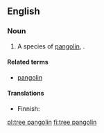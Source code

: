 ==English==
{{rfi}}
{{wikipedia|pangolin}}

===Noun===
{{en-noun|head=[[tree]] [[pangolin]]}}

# A species of [[pangolin]], {{taxlink|Manis tricuspis|species}}.

====Related terms====
* [[pangolin]]

====Translations====
{{trans-top|species of pangolin}}
* Finnish: {{t|fi|kierteishäntämuurahaiskäpy}}
{{trans-mid}}
{{trans-bottom}}

[[pl:tree pangolin]]
[[fi:tree pangolin]]